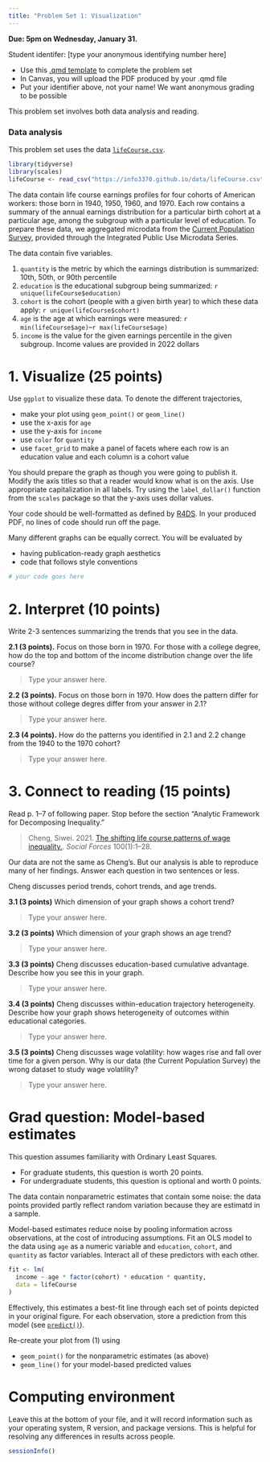 ```yaml
---
title: "Problem Set 1: Visualization"
---
```


**Due: 5pm on Wednesday, January 31.**

Student identifer: [type your anonymous identifying number here]

- Use this [.qmd template](../assets/pset1/pset1.qmd) to complete the problem set
- In Canvas, you will upload the PDF produced by your .qmd file
- Put your identifier above, not your name! We want anonymous grading to be possible

This problem set involves both data analysis and reading.

### Data analysis

This problem set uses the data [`lifeCourse.csv`](../data/lifeCourse.csv).

```r
library(tidyverse)
library(scales)
lifeCourse <- read_csv("https://info3370.github.io/data/lifeCourse.csv")
```

The data contain life course earnings profiles for four cohorts of American workers: those born in 1940, 1950, 1960, and 1970. Each row contains a summary of the annual earnings distribution for a particular birth cohort at a particular age, among the subgroup with a particular level of education. To prepare these data, we aggregated microdata from the [Current Population Survey](https://cps.ipums.org/cps/), provided through the Integrated Public Use Microdata Series.

The data contain five variables.

1. `quantity` is the metric by which the earnings distribution is summarized: 10th, 50th, or 90th percentile
2. `education` is the educational subgroup being summarized: `r unique(lifeCourse$education)`
3. `cohort` is the cohort (people with a given birth year) to which these data apply: `r unique(lifeCourse$cohort)`
4. `age` is the age at which earnings were measured: `r min(lifeCourse$age)`--`r max(lifeCourse$age)`
5. `income` is the value for the given earnings percentile in the given subgroup. Income values are provided in 2022 dollars

# 1. Visualize (25 points)

Use `ggplot` to visualize these data. To denote the different trajectories,

- make your plot using `geom_point()` or `geom_line()`
- use the x-axis for `age`
- use the y-axis for `income`
- use `color` for `quantity`
- use `facet_grid` to make a panel of facets where each row is an education value and each column is a cohort value

You should prepare the graph as though you were going to publish it. Modify the axis titles so that a reader would know what is on the axis. Use appropriate capitalization in all labels. Try using the `label_dollar()` function from the `scales` package so that the y-axis uses dollar values.

Your code should be well-formatted as defined by [R4DS](https://r4ds.hadley.nz/workflow-style.html). In your produced PDF, no lines of code should run off the page.

Many different graphs can be equally correct. You will be evaluated by

- having publication-ready graph aesthetics
- code that follows style conventions

```r
# your code goes here

```

# 2. Interpret (10 points)

Write 2-3 sentences summarizing the trends that you see in the data.

**2.1 (3 points).** Focus on those born in 1970. For those with a college degree, how do the top and bottom of the income distribution change over the life course?

> Type your answer here.

**2.2 (3 points).** Focus on those born in 1970. How does the pattern differ for those without college degres differ from your answer in 2.1?

> Type your answer here.


**2.3 (4 points).** How do the patterns you identified in 2.1 and 2.2 change from the 1940 to the 1970 cohort?

> Type your answer here. 

# 3. Connect to reading (15 points)

Read p. 1--7 of following paper. Stop before the section "Analytic Framework for Decomposing Inequality."

> Cheng, Siwei. 2021. [The shifting life course patterns of wage inequality.](https://doi.org/10.1093/sf/soab003). _Social Forces_ 100(1):1--28.

Our data are not the same as Cheng's. But our analysis is able to reproduce many of her findings. Answer each question in two sentences or less.

Cheng discusses period trends, cohort trends, and age trends. 

**3.1 (3 points)** Which dimension of your graph shows a cohort trend?

> Type your answer here.

**3.2 (3 points)** Which dimension of your graph shows an age trend?

> Type your answer here.

**3.3 (3 points)** Cheng discusses education-based cumulative advantage. Describe how you see this in your graph.

> Type your answer here.

**3.4 (3 points)** Cheng discusses within-education trajectory heterogeneity. Describe how your graph shows heterogeneity of outcomes within educational categories.

> Type your answer here.

**3.5 (3 points)** Cheng discusses wage volatility: how wages rise and fall over time for a given person. Why is our data (the Current Population Survey) the wrong dataset to study wage volatility?

> Type your answer here.

# Grad question: Model-based estimates

This question assumes familiarity with Ordinary Least Squares.

- For graduate students, this question is worth 20 points.
- For undergraduate students, this question is optional and worth 0 points.

The data contain nonparametric estimates that contain some noise: the data points provided partly reflect random variation because they are estimatd in a sample.

Model-based estimates reduce noise by pooling information across observations, at the cost of introducing assumptions. Fit an OLS model to the data using `age` as a numeric variable and `education`, `cohort`, and `quantity` as factor variables. Interact all of these predictors with each other.

```r
fit <- lm(
  income ~ age * factor(cohort) * education * quantity,
  data = lifeCourse
)
```

Effectively, this estimates a best-fit line through each set of points depicted in your original figure. For each observation, store a prediction from this model (see [`predict()`](https://stat.ethz.ch/R-manual/R-devel/library/stats/html/predict.lm.html)).

Re-create your plot from (1) using

- `geom_point()` for the nonparametric estimates (as above)
- `geom_line()` for your model-based predicted values

# Computing environment

Leave this at the bottom of your file, and it will record information such as your operating system, R version, and package versions. This is helpful for resolving any differences in results across people.

```r
sessionInfo()
```